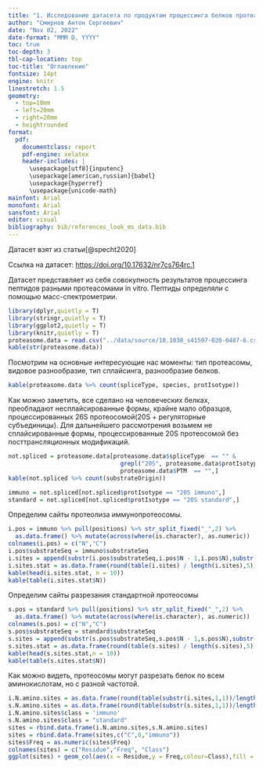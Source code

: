 ```yaml
---
title: "1. Исследование датасета по продуктам процессинга белков протеасомой."
author: "Смирнов Антон Сергеевич"
date: "Nov 02, 2022"
date-format: "MMM D, YYYY"
toc: true
toc-depth: 3
tbl-cap-location: top
toc-title: "Оглавление"
fontsize: 14pt
engine: knitr
linestretch: 1.5
geometry:
  - top=10mm
  - left=20mm
  - right=20mm
  - heightrounded
format:
  pdf:
    documentclass: report
    pdf-engine: xelatex
    header-includes: |
      \usepackage[utf8]{inputenc}
      \usepackage[american,russian]{babel}
      \usepackage{hyperref}  
      \usepackage{unicode-math}
mainfont: Arial
monofont: Arial
sansfont: Arial
editor: visual
bibliography: bib/references_look_ms_data.bib
---
```


Датасет взят из статьи[@specht2020]

Ссылка на датасет: <https://doi.org/10.17632/nr7cs764rc.1>

Датасет представляет из себя совокупность результатов процессинга пептидов разными протеасомами in vitro. Пептиды определяли с помощью масс-спектрометрии.

```r
library(dplyr,quietly = T)
library(stringr,quietly = T)
library(ggplot2,quietly = T)
library(knitr,quietly = T)
proteasome.data = read.csv("../data/source/10.1038_s41597-020-0487-6.csv")
kable(str(proteasome.data))
```

Посмотрим на основные интересующие нас моменты: тип протеасомы, видовое разнообразие, тип сплайсинга, разнообразие белков.

```r
kable(proteasome.data %>% count(spliceType, species, protIsotype))
```

Как можно заметить, все сделано на человеческих белках, преобладают несплайсированные формы, крайне мало образцов, процессированных 26S протеосомой(20S + регуляторные субъединицы). Для дальнейшего рассмотрения возьмем не сплайсированные формы, процессированные 20S протеосомой без посттрансляционных модификаций.

```r
not.spliced = proteasome.data[proteasome.data$spliceType  == "" & 
                                grepl("20S", proteasome.data$protIsotype) &
                                proteasome.data$PTM  == "",]
kable(not.spliced %>% count(substrateOrigin))

immuno = not.spliced[not.spliced$protIsotype == "20S immuno",]
standard = not.spliced[not.spliced$protIsotype == "20S standard",]
```

Определим сайты протеолиза иммунопротеосомы.

```r
i.pos = immuno %>% pull(positions) %>% str_split_fixed("_",2) %>% 
  as.data.frame() %>% mutate(across(where(is.character), as.numeric))
colnames(i.pos) = c("N","C")
i.pos$substrateSeq = immuno$substrateSeq
i.sites = append(substr(i.pos$substrateSeq,i.pos$N - 1,i.pos$N),substr(i.pos$substrateSeq,i.pos$C,i.pos$C+1))             
i.sites.stat = as.data.frame(round(table(i.sites) / length(i.sites),5))%>% mutate(N = substr(i.sites,1,1))
kable(head(i.sites.stat, n = 10))
kable(table(i.sites.stat$N))

```

Определим сайты разрезания стандартной протеосомы

```r
s.pos = standard %>% pull(positions) %>% str_split_fixed("_",2) %>% 
  as.data.frame() %>% mutate(across(where(is.character), as.numeric))
colnames(s.pos) = c("N","C")
s.pos$substrateSeq = standard$substrateSeq
s.sites = append(substr(s.pos$substrateSeq,s.pos$N - 1,s.pos$N),substr(s.pos$substrateSeq,s.pos$C,s.pos$C+1))             
s.sites.stat = as.data.frame(round(table(s.sites) / length(s.sites),5))%>% mutate(N = substr(s.sites,1,1))
kable(head(s.sites.stat,n = 10))
kable(table(s.sites.stat$N))
```

Как можно видеть, протеосомы могут разрезать белок по всем аминокислотам, но с разной частотой.

```r
i.N.amino.sites = as.data.frame(round(table(substr(i.sites,1,1))/length(i.sites),5))
s.N.amino.sites = as.data.frame(round(table(substr(s.sites,1,1))/length(s.sites),5))
i.N.amino.sites$class = 'immuno'
s.N.amino.sites$class = "standard"
sites = rbind.data.frame(i.N.amino.sites,s.N.amino.sites)
sites = rbind.data.frame(sites,c("C",0,"immuno"))
sites$Freq = as.numeric(sites$Freq)
colnames(sites) = c("Residue","Freq", "Class")
ggplot(sites) + geom_col(aes(x = Residue,y = Freq,colour=Class),fill = "white",position = "dodge")+scale_color_manual(values = c("immuno" = "green","standard" = "red"))


```

